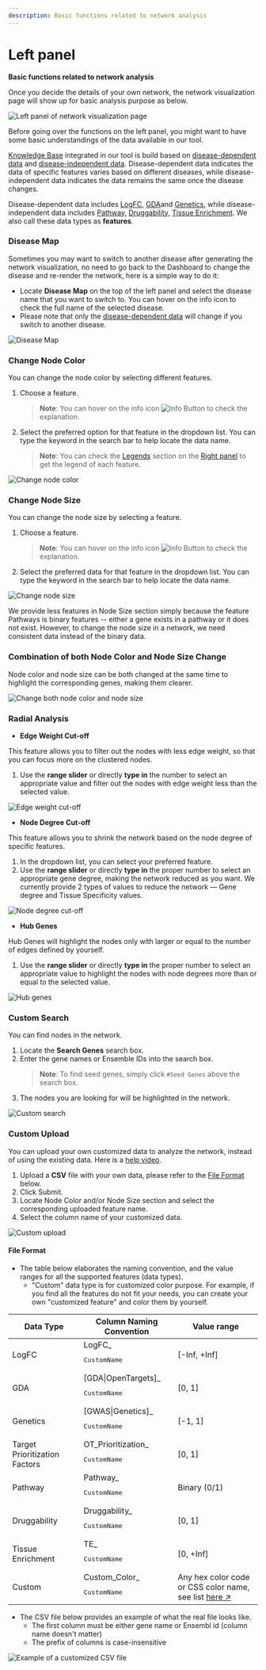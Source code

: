 ```yaml
---
description: Basic functions related to network analysis
---
```



# Left panel

**Basic functions related to network analysis**

Once you decide the details of your own network, the network visualization page will show up for basic analysis purpose as below.

![Left panel of network visualization page](../../../public/image/docs/left-panel.png)

Before going over the functions on the left panel, you might want to have some basic understandings of the data available in our tool.

[Knowledge Base](../knowledge-base.mdx) integrated in our tool is build based on [disease-dependent data](../knowledge-base/disease-dependent-data.mdx) and [disease-independent data](../knowledge-base/disease-independent-data.mdx). Disease-dependent data indicates the data of specific features varies based on different diseases, while disease-independent data indicates the data remains the same once the disease changes.

Disease-dependent data includes [LogFC](../knowledge-base/disease-dependent-data/logfc.mdx), [GDA](../knowledge-base/disease-dependent-data/gda.mdx)and [Genetics](../knowledge-base/disease-dependent-data/genetics.mdx), while disease-independent data includes [Pathway](../knowledge-base/disease-independent-data/pathway.mdx), [Druggability](../knowledge-base/disease-independent-data/druggability.mdx), [Tissue Enrichment](../knowledge-base/disease-independent-data/tissue-enrichment.mdx). We also call these data types as **features**.

### Disease Map

Sometimes you may want to switch to another disease after generating the network visualization, no need to go back to the Dashboard to change the disease and re-render the network, here is a simple way to do it:

- Locate **Disease Map** on the top of the left panel and select the disease name that you want to switch to. You can hover on the info icon to check the full name of the selected disease.
- Please note that only the [disease-dependent data](../knowledge-base/disease-dependent-data.mdx) will change if you switch to another disease.

![Disease Map](../../../public/image/docs/disease-map.png)

### Change Node Color

You can change the node color by selecting different features.

1. Choose a feature.
   > **Note**: You can hover on the info icon <Image width={30} height={30} src="/image/docs/info-tooltip.png" alt="Info Button" className="inline aspect-square"/> to check the explanation.
2. Select the preferred option for that feature in the dropdown list. You can type the keyword in the search bar to help locate the data name.
   > **Note**: You can check the [Legends](right-panel.mdx#legends) section on the [Right panel](right-panel.mdx) to get the legend of each feature.

![Change node color](../../../public/image/docs/change-node-color-property.png)

### Change Node Size

You can change the node size by selecting a feature.

1. Choose a feature.
   > **Note**: You can hover on the info icon <Image width={30} height={30} src="/image/docs/info-tooltip.png" alt="Info Button" className="inline aspect-square"/> to check the explanation.
2. Select the preferred data for that feature in the dropdown list. You can type the keyword in the search bar to help locate the data name.

![Change node size](../../../public/image/docs/change-node-size-property.png)

We provide less features in Node Size section simply because the feature Pathways is binary features -- either a gene exists in a pathway or it does not exist. However, to change the node size in a network, we need consistent data instead of the binary data.

### Combination of both Node Color and Node Size Change

Node color and node size can be both changed at the same time to highlight the corresponding genes, making them clearer.

![Change both node color and node size](../../../public/image/docs/change-both-color-and-size.png)

### Radial Analysis

- **Edge Weight Cut-off**

This feature allows you to filter out the nodes with less edge weight, so that you can focus more on the clustered nodes.

1. Use the **range slider** or directly **type in** the number to select an appropriate value and filter out the nodes with edge weight less than the selected value.

![Edge weight cut-off](../../../public/image/docs/edge-weight-cut-off.png)

- **Node Degree Cut-off**

This feature allows you to shrink the network based on the node degree of specific features.

1. In the dropdown list, you can select your preferred feature.
2. Use the **range slider** or directly **type in** the proper number to select an appropriate gene degree, making the network reduced as you want. We currently provide 2 types of values to reduce the network — Gene degree and Tissue Specificity values.

![Node degree cut-off](../../../public/image/docs/node-degree-cut-off.png)

- **Hub Genes**

Hub Genes will highlight the nodes only with larger or equal to the number of edges defined by yourself.

1. Use the **range slider** or directly **type in** the proper number to select an appropriate value to highlight the nodes with node degrees more than or equal to the selected value.

![Hub genes](../../../public/image/docs/hub-genes.png)

### Custom Search

You can find nodes in the network.

1. Locate the **Search Genes** search box.
2. Enter the gene names or Ensemble IDs into the search box.
   > **Note**: To find seed genes, simply click `#Seed Genes` above the search box.
3. The nodes you are looking for will be highlighted in the network.

![Custom search](../../../public/image/docs/custom-search.png)

### Custom Upload

You can upload your own customized data to analyze the network, instead of using the existing data. Here is a [help video](../use-cases-and-short-help-videos.mdx#custom-upload).

1. Upload a **CSV** file with your own data, please refer to the [File Format](left-panel.mdx#file-format) below.
2. Click Submit.
3. Locate Node Color and/or Node Size section and select the corresponding uploaded feature name.
4. Select the column name of your customized data.

![Custom upload](../../../public/image/docs/custom-upload.png)

#### File Format

- The table below elaborates the naming convention, and the value ranges for all the supported features (data types).
  - "Custom" data type is for customized color purpose. For example, if you find all the features do not fit your needs, you can create your own "customized feature" and color them by yourself.

| Data Type                     | Column Naming Convention                                                    | Value range                                                                                                 |
| ----------------------------- | --------------------------------------------------------------------------- | ----------------------------------------------------------------------------------------------------------- |
| LogFC                         | LogFC\_<pre className="inline text-red-500">CustomName</pre>              | [-Inf, +Inf]                                                                                                |
| GDA                           | [GDA\|OpenTargets]\_<pre className="inline text-red-500">CustomName</pre> | [0, 1]                                                                                                      |
| Genetics                      | [GWAS\|Genetics]\_<pre className="inline text-red-500">CustomName</pre>   | [-1, 1]                                                                                                     |
| Target Prioritization Factors | OT_Prioritization\_<pre className="inline text-red-500">CustomName</pre>  | [0, 1]                                                                                                      |
| Pathway                       | Pathway\_<pre className="inline text-red-500">CustomName</pre>            | Binary (0/1)                                                                                                |
| Druggability                  | Druggability\_<pre className="inline text-red-500">CustomName</pre>       | [0, 1]                                                                                                      |
| Tissue Enrichment             | TE\_<pre className="inline text-red-500">CustomName</pre>                 | [0, +Inf]                                                                                                   |
| Custom                        | Custom\_Color\_<pre className="inline text-red-500">CustomName</pre>      | Any hex color code or CSS color name, see list [here ↗](https://www.w3schools.com/colors/colors_names.asp)  |

- The CSV file below provides an example of what the real file looks like.
  - The first column must be either gene name or Ensembl id (column name doesn't matter)
  - The prefix of columns is case-insensitive

![Example of a customized CSV file](../../../public/image/docs/custom-upload-csv-example.png)
